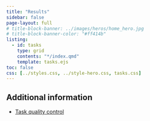 ```yaml
---
title: "Results"
sidebar: false
page-layout: full
# title-block-banner: ../images/heros/home_hero.jpg
# title-block-banner-color: "#ff414b"
listing:
  - id: tasks
    type: grid
    contents: "*/index.qmd"
    template: tasks.ejs
toc: false
css: [../styles.css, ../style-hero.css, tasks.css]
---
```


:::{#tasks}
:::

## Additional information

* [Task quality control](quality_control.qmd)